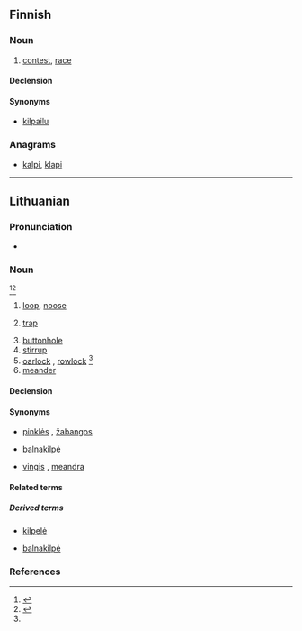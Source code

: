 ==Finnish==

===Noun===
{{fi-noun}}

# [[contest]], [[race]]

====Declension====
{{fi-decl-kala|kil|p|v|a}}

====Synonyms====
* [[kilpailu]]

===Anagrams===
* [[kalpi#Finnish|kalpi]], [[klapi#Finnish|klapi]]

----

==Lithuanian==

===Pronunciation===
* {{IPA|[ˈkʲɪlpɐ]|lang=lt}}

===Noun===
{{lt-noun|f|kìlpos|1|head=kìlpa}} <ref name="dlkz340">{{R:lt:DLKŽ1954|kilpa}}</ref><ref>{{R:lt:Martsinkyavitshute2012|kilpa}}</ref>

# [[loop]], [[noose]]
# {{lb|lt|in the plural}} [[trap]]
# [[buttonhole]]
# [[stirrup]]
# [[oarlock]] {{qualifier|US}}, [[rowlock]] {{qualifier|UK}}<ref name="dlkz340"></ref>
# [[meander]]

====Declension====
{{lt-noun-f-a-1|kilp|kìlp}}

====Synonyms====
* {{sense|trap}} [[pinklės]] {{g|f-p}}, [[žabangos]] {{g|f-p}}
* {{sense|stirrup}} [[balnakilpė]] {{g|f}}
* {{sense|meander}} [[vingis]] {{g|m}}, [[meandra]] {{g|f}}

====Related terms====

=====Derived terms=====
{{der-top|nouns derived from kilpa}}
* {{qualifier|diminutive noun}} [[kilpelė]] {{g|f}}
* [[balnakilpė]] {{g|f}}
{{der-bottom}}

===References===
<references />